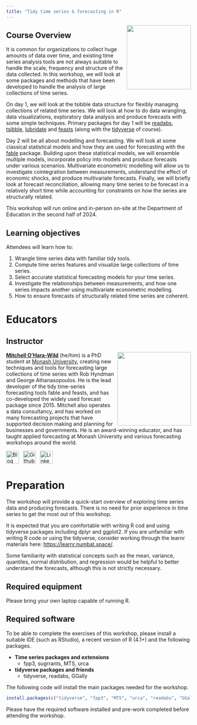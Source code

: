 ```yaml
---
title: "Tidy time series & forecasting in R"
---
```


![](images/fable.svg){style="float:right;padding: 0 0 0 10px;" fig-alt="Fable Hex Logo" width="175"}

## Course Overview

It is common for organizations to collect huge amounts of data over time, and existing time series analysis tools are not always suitable to handle the scale, frequency and structure of the data collected. In this workshop, we will look at some packages and methods that have been developed to handle the analysis of large collections of time series.

On day 1, we will look at the tsibble data structure for flexibly managing collections of related time series. We will look at how to do data wrangling, data visualizations, exploratory data analysis and produce forecasts with some simple techniques. Primary packages for day 1 will be [readabs](https://cran.r-project.org/package=readabs), [tsibble](https://cran.r-project.org/package=tsibble), [lubridate](https://cran.r-project.org/package=lubridate) and [feasts](https://cran.r-project.org/package=feasts) (along with the [tidyverse](http://tidyverse.org) of course).

Day 2 will be all about modelling and forecasting. We will look at some classical statistical models and how they are used for forecasting with the [fable](https://cran.r-project.org/package=fable) package. Building upon these statistical models, we will ensemble multiple models, incorporate policy into models and produce forecasts under various scenarios. Multivariate econometric modelling will allow us to investigate cointegration between measurements, understand the effect of economic shocks, and produce multivariate forecasts. Finally, we will briefly look at forecast reconciliation, allowing many time series to be forecast in a relatively short time while accounting for constraints on how the series are structurally related.

This workshop will run online and in-person on-site at the Department of Education in the second half of 2024.

## Learning objectives

Attendees will learn how to:

1. Wrangle time series data with familiar tidy tools.
2. Compute time series features and visualize large collections of time series.
3. Select accurate statistical forecasting models for your time series.
4. Investigate the relationships between measurements, and how one series impacts another using multivariate econometric modelling.
5. How to ensure forecasts of structurally related time series are coherent.

# Educators

## Instructor

![](images/mitch.jpg){style="float:right;padding: 0 0 0 10px;" fig-alt="Headshot of Mitchell O'Hara-Wild" width="200"}
[**Mitchell O'Hara-Wild**](https://mitchelloharawild.com/) (he/him) is a PhD student at [Monash University](https://www.monash.edu), creating new techniques and tools for forecasting large collections of time series with Rob Hyndman and George Athanasopoulos. He is the lead developer of the tidy time-series forecasting tools fable and feasts, and has co-developed the widely used forecast package since 2015. Mitchell also operates a data consultancy, and has worked on many forecasting projects that have supported decision making and planning for businesses and governments. He is an award-winning educator, and has taught applied forecasting at Monash University and various forecasting workshops around the world.


<div align="center">
<a href="https://www.mitchelloharawild.com"><img border="0" alt="Blog" src="https://assets.dryicons.com/uploads/icon/svg/4926/home.svg" width="35" height="35"></a>&ensp;
<a href="https://github.com/mitchelloharawild"><img border="0" alt="Github" src="https://assets.dryicons.com/uploads/icon/svg/8312/cc33248a-e56e-4e7f-93f4-0e16350e5768.svg" width="35" height="35"></a>&ensp; 
<a href="https://www.linkedin.com/in/mitchelloharawild/"><img border="0" alt="LinkedIn" src="https://assets.dryicons.com/uploads/icon/svg/8337/a347cd89-1662-4421-be90-58e5e8004eae.svg" width="35" height="35"></a>&ensp;&emsp;
</div>

# Preparation

The workshop will provide a quick-start overview of exploring time series data and producing forecasts. There is no need for prior experience in time series to get the most out of this workshop.

It is expected that you are comfortable with writing R cod and using tidyverse packages including dplyr and ggplot2. If you are unfamiliar with writing R code or using the tidyverse, consider working through the learnr materials here: <https://learnr.numbat.space/>.

Some familiarity with statistical concepts such as the mean, variance, quantiles, normal distribution, and regression would be helpful to better understand the forecasts, although this is not strictly necessary.

## Required equipment

Please bring your own laptop capable of running R.

## Required software

To be able to complete the exercises of this workshop, please install a suitable IDE (such as RStudio), a recent version of R (4.1+) and the following packages.

-   **Time series packages and extensions**
    -   fpp3, sugrrants, MTS, urca
-   **tidyverse packages and friends**
    -   tidyverse, readabs, GGally

The following code will install the main packages needed for the workshop.

```r
install.packages(c("tidyverse", "fpp3", "MTS", "urca", "readabs", "GGally", "sugrrants"))
```

Please have the required software installed and pre-work completed before attending the workshop.
